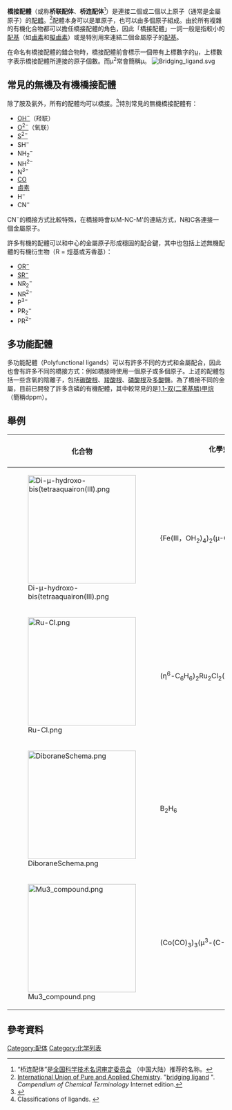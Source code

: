 '''橋接配體'''（或称'''桥联配体'''、'''桥连配体'''<ref>“桥连配体”是[http://www.term.gov.cn/index.jsp 全国科学技术名词审定委员会] {{webarchive|url=https://web.archive.org/web/20081120183803/http://www.term.gov.cn/index.jsp |date=2008-11-20 }}（中国大陆）推荐的名称。</ref>）是連接二個或二個以上原子（通常是金屬原子）的[[配體|配體]]。<ref>[[IUPAC|International Union of Pure and Applied Chemistry]]. "[http://goldbook.iupac.org/B00741.html bridging ligand] {{Wayback|url=http://goldbook.iupac.org/B00741.html |date=20170104071235 }}". ''Compendium of Chemical Terminology'' Internet edition.</ref>配體本身可以是單原子，也可以由多個原子組成。由於所有複雜的有機化合物都可以擔任橋接配體的角色，因此「橋接配體」一詞一般是指較小的[[配基|配基]]（如[[鹵素|鹵素]]和[[擬鹵素|擬鹵素]]）或是特別用來連結二個金屬原子的[[配基|配基]]。

在命名有橋接配體的錯合物時，橋接配體前會標示一個帶有上標數字的[[μ|μ]]，上標數字表示橋接配體所連接的原子個數。而μ<sup>2</sup>常會簡稱μ。 
[[File:Bridging_ligand.svg|thumb]]

==常見的無機及有機橋接配體==
除了胺及氨外，所有的配體均可以橋接。<ref>{{cite journal en| last = Werner | first =  H. | year = 2004 | title = The Way into the Bridge: A New Bonding Mode of Tertiary Phosphanes, Arsanes, and Stibanes | journal = [[Angew._Chem._Int._Ed.|Angew. Chem. Int. Ed.]] | volume = 43 | pages = 938–954 | doi = 10.1002/anie.200300627}}</ref>特別常見的無機橋接配體有：
* [[氫氧根|OH<sup>−</sup>]]（羟联）
* [[氧|O<sup>2−</sup>]]（氧联）
* [[硫離子|S<sup>2−</sup>]]
* SH<sup>−</sup>
* NH<sub>2</sub><sup>−</sup>
* NH<sup>2−</sup>
* N<sup>3−</sup>
* [[一氧化碳|CO]]
* [[鹵素|鹵素]]
* H<sup>−</sup>
* CN<sup>−</sup>
CN<sup>−</sup>的橋接方式比較特殊，在橋接時會以M-NC-M'的連結方式，N和C各連接一個金屬原子。

許多有機的配體可以和中心的金屬原子形成穩固的配合鍵，其中也包括上述無機配體的有機衍生物（R = 烴基或芳香基）：
* [[醇鹽|OR<sup>−</sup>]]
* [[巰基|SR<sup>−</sup>]]
* NR<sub>2</sub><sup>−</sup>
* NR<sup>2−</sup>
* P<sup>3−</sup>
* PR<sub>2</sub><sup>−</sup>
* PR<sup>2−</sup>

==多功能配體==
多功能配體（Polyfunctional ligands）可以有許多不同的方式和金屬配合，因此也會有許多不同的橋接方式：例如橋接時使用一個原子或多個原子。上述的配體包括一些含氧的陰離子，包括[[碳酸根|碳酸根]]、[[羧酸根|羧酸根]]、[[磷酸根|磷酸根]]及[[多酸|多酸]]鹽。為了橋接不同的金屬，目前已開發了許多含磷的有機配體，其中較常見的是[[1,1-双(二苯基膦)甲烷|1,1-双(二苯基膦)甲烷]]（簡稱dppm）。

==舉例==

{| class="wikitable" border="1"
|-
! 化合物
! 化學式<div style="width: 300px; margin: -0.8em;"> </div> <!-- 撑开过窄的列表 -->
! 說明
|-
| [[File:Di-µ-hydroxo-bis(tetraaquairon(III).png|250px]]
|{Fe(III，OH<sub>2</sub>)<sub>4</sub>)<sub>2</sub>(µ-OH)<sub>2</sub>}<sup>4+</sup>
| 在此例中，氫氧根是一個μ<sup>2</sup>的橋接配體。在化學式中，μ<sup>2</sup>被簡化為μ。<ref>Classifications of ligands. {{cite web |url=http://chimge.unil.ch/En/complexes/1cpx7.htm |title=存档副本 |accessdate=2009-02-24 |deadurl=yes |archiveurl=https://web.archive.org/web/20090409225653/http://chimge.unil.ch/En/complexes/1cpx7.htm |archivedate=2009-04-09 }}</ref>
|-
| [[File:Ru-Cl.png|250px]]
|(η<sup>6</sup>-C<sub>6</sub>H<sub>6</sub>)<sub>2</sub>Ru<sub>2</sub>Cl<sub>2</sub>(μ-Cl)<sub>2</sub>
| 此錯合物中，兩個氯為端基，而另外兩個氯以μ<sup>2</sup>的方式橋接。化學式前面的η表示苯配體的[[哈普托數|哈普托數]]（Hapticity）。
|-
|[[File:DiboraneSchema.png|250px]]
| B<sub>2</sub>H<sub>6</sub>
| 典型的[[硼烷|硼烷]]。兩個硼之間有兩個橋接的氫。
|-
|[[File:Mu3_compound.png|250px]]
|(Co(CO)<sub>3</sub>)<sub>3</sub>(μ<sup>3</sup>-(C-''t''Bu))
| 此錯合物中有一個μ<sup>3</sup>的[[卡拜|卡拜]]橋接配體（C-''t''Bu）。
|}

== 參考資料 ==
<div class="references-small">
<references/>
</div>

[[Category:配体|Category:配体]]
[[Category:化学列表|Category:化学列表]]